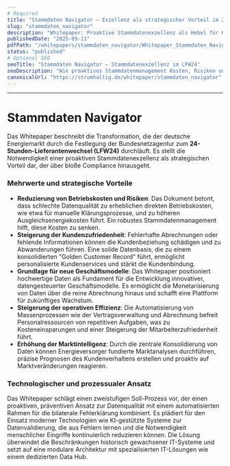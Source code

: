 ```yaml
---
# Required
title: "Stammdaten Navigator – Exzellenz als strategischer Vorteil im 24‑Stunden‑Lieferantenwechsel"
slug: "stammdaten_navigator"
description: "Whitepaper: Proaktive Stammdatenexzellenz als Hebel für Kostenreduktion, Effizienz und neue Geschäftsmodelle im Kontext LFW24."
publishedDate: "2025-09-11"
pdfPath: "/whitepapers/stammdaten_navigator/Whitepaper_Stammdaten_Navigator.pdf"
status: "published"
# Optional SEO
seoTitle: "Stammdaten Navigator – Stammdatenexzellenz im LFW24"
seoDescription: "Wie proaktives Stammdatenmanagement Kosten, Risiken und Clearingaufwände senkt und Wachstum ermöglicht – Whitepaper der STROMDAO."
canonicalUrl: "https://stromhaltig.de/whitepaper/stammdaten_navigator"
---
```

---

# Stammdaten Navigator

Das Whitepaper beschreibt die Transformation, die der deutsche Energiemarkt durch die Festlegung der Bundesnetzagentur zum **24-Stunden-Lieferantenwechsel (LFW24)** durchläuft. Es stellt die Notwendigkeit einer proaktiven Stammdatenexzellenz als strategischen Vorteil dar, der über bloße Compliance hinausgeht.

### Mehrwerte und strategische Vorteile

* **Reduzierung von Betriebskosten und Risiken**: Das Dokument betont, dass schlechte Datenqualität zu erheblichen direkten Betriebskosten, wie etwa für manuelle Klärungsprozesse, und zu höheren Ausgleichsenergiekosten führt. Ein robustes Stammdatenmanagement hilft, diese Kosten zu senken.
* **Steigerung der Kundenzufriedenheit**: Fehlerhafte Abrechnungen oder fehlende Informationen können die Kundenbeziehung schädigen und zu Abwanderungen führen. Eine solide Datenbasis, die zu einem konsolidierten "Golden Customer Record" führt, ermöglicht personalisierte Kundenservices und stärkt die Kundenbindung.
* **Grundlage für neue Geschäftsmodelle**: Das Whitepaper positioniert hochwertige Daten als Fundament für die Entwicklung innovativer, datengesteuerter Geschäftsmodelle. Es ermöglicht die Monetarisierung von Daten über die reine Abrechnung hinaus und schafft eine Plattform für zukünftiges Wachstum.
* **Steigerung der operativen Effizienz**: Die Automatisierung von Massenprozessen wie der Vertragsverwaltung und Abrechnung befreit Personalressourcen von repetitiven Aufgaben, was zu Kosteneinsparungen und einer Steigerung der Mitarbeiterzufriedenheit führt.
* **Erhöhung der Marktintelligenz**: Durch die zentrale Konsolidierung von Daten können Energieversorger fundierte Marktanalysen durchführen, präzise Prognosen des Kundenverhaltens erstellen und proaktiv auf Marktveränderungen reagieren.

### Technologischer und prozessualer Ansatz

Das Whitepaper schlägt einen zweistufigen Soll-Prozess vor, der einen proaktiven, präventiven Ansatz zur Datenqualität mit einem automatisierten Rahmen für die bilaterale Fehlerklärung kombiniert. Es plädiert für den Einsatz moderner Technologien wie KI-gestützte Systeme zur Datenvalidierung, die aus Fehlern lernen und die Notwendigkeit menschlicher Eingriffe kontinuierlich reduzieren können. Die Lösung überwindet die Beschränkungen historisch gewachsener IT-Systeme und setzt auf eine modulare Architektur mit spezialisierten IT-Lösungen wie einem dedizierten Data Hub.


